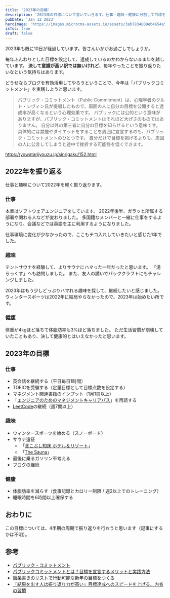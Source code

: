 ```yaml
---
title: '2023年の目標'
description: '2023年の目標について書いていきます。仕事・趣味・健康に分割して目標を決めて、圧倒的に成長します。'
pubDate: 'Jan 12 2023'
heroImage: 'https://images.microcms-assets.io/assets/3ab7834809eb4654a5239e79fba895de/e467c61a78ba4d138c7ee9c1e66463fc/usagi-2023.png'
isToc: true
draft: false
---
```


2023年も既に10日が経過しています。皆さんいかがお過ごしでしょうか。

毎年ふんわりとした目標を設定して、達成しているのかわからないまま年を越しています。
**決して意識が高い訳では無いけれど**、毎年やったことを振り返りたいなという気持ちはあります。

どうせならブログを有効活用してやろうということで、今年は「パブリックコミットメント」を実践しようと思います。

> パブリック・コミットメント（Public Commitment）は、心理学者のクルト・レヴィン氏が提唱したもので、周囲の人に自分の目標を公開すると達成率が高くなるという心理効果です。
> パブリックには公的という意味がありますが、パブリック・コミットメントはそれほど大げさのものではありません。
> 自分以外の第三者に自分の目標を知らせるという意味です。
> 具体的には禁煙やダイエットをすることを周囲に宣言するのも、パブリック・コミットメントのひとつです。
> 自分だけで目標を掲げるよりも、周囲の人に公言してしまうと途中で挫折する可能性を低くできます。

https://yowatarijyouzu.jp/sinrigaku/152.html

## 2022年を振り返る

仕事と趣味について2022年を軽く振り返ります。

### 仕事

本業はソフトウェアエンジニアをしています。
2022年後半、ガラッと所属する部署や関わる人などが変わりました。
多国籍なメンバーと一緒に仕事をするようになり、会議などでは英語を主に利用するようになりました。

仕事環境に変化が少なかったので、ここもテコ入れしていきたいと感じた1年でした。

### 趣味

テントサウナを経験して、よりサウナにハマった一年だったと思います。
「湯らっくす」へも訪問しました。
また、友人の誘いでパッククラフトにもチャレンジしました。

2023年はもう少しどっぷりハマれる趣味を探して、継続したいと感じました。
ウィンタースポーツは2022年に結局やらなかったので、2023年は始めたい所です。

### 健康

体重が4kgほど落ちて体脂肪率も3%ほど落ちました。
ただ生活習慣が崩壊していたこともあり、決して健康的とはいえなかったと思います。

## 2023年の目標

### 仕事

- 英会話を継続する（平日毎日1時間）
- TOEICを受験する（定量目標として目標点数を設定する）
- マネジメント関連書籍のインプット（1月1冊以上）
- 「[エンジニアのためのマネジメントキャリアパス](https://www.amazon.co.jp/dp/4873118484/)」を再読する
- [LeetCode](https://leetcode.com/)の継続（週7問以上）

### 趣味

- ウィンタースポーツを始める（スノーボード）
- サウナ遠征
  - 「[北こぶし知床 ホテル＆リゾート](https://www.shiretoko.co.jp/onsen)」
  - 「[The Sauna](https://lampinc.co.jp/nojiriko/sauna/)」
- 最後に乗るガソリン車考える
- ブログの継続

### 健康

- 体脂肪率を減らす（食事記録とカロリー制限 / 週2以上でのトレーニング）
- 睡眠時間を6時間以上確保する

## おわりに

この目標については、4半期の周期で振り返りを行おうと思います（記事にするかは不明）。

## 参考

- [パブリック・コミットメント](https://yowatarijyouzu.jp/sinrigaku/152.html)
- [パブリックコミットメントとは？目標を宣言するメリットと実践方法](https://study.bestop.jp/public-commitment/)
- [箇条書きのリストで行動可能な新年の目標をつくる](https://lifehacking.jp/2020/01/list-resolution/)
- [「結果を出す人は振り返り力が高い」目標達成へのスピードを上げる、内省の習慣](https://logmi.jp/business/articles/252850)
